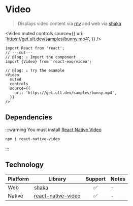 
# Video

> Displays video content via [rnv](https://react-native-video.github.io/react-native-video) and web via [shaka](https://github.com/shaka-project/shaka-player)

<Video
  muted
  controls
  source={{
    uri: 'https://get.ult.dev/samples/bunny.mp4',
  }}
/>

```tsx twoslash
import React from 'react';
// ---cut---
// @log: ↓ Import the component
import {Video} from 'react-exo/video';

// @log: ↓ Try the example
<Video
  muted
  controls
  source={{
    uri: 'https://get.ult.dev/samples/bunny.mp4',
  }}
/>
```

## Dependencies

:::warning
You must install [React Native Video](https://react-native-video.github.io/react-native-video)

```sh
npm i react-native-video
```
:::

## Technology

| Platform | Library | Support | Notes |
| -------- | ---------- | :--------: | :---- |
| Web | [shaka](https://github.com/shaka-project/shaka-player) | ✅ | - |
| Native | [react-native-video](https://react-native-video.github.io/react-native-video) | ✅ | - |
